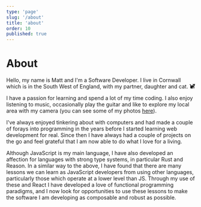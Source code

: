 ```yaml
---
type: 'page'
slug: '/about'
title: 'about'
order: 10
published: true
---
```


# About

Hello, my name is Matt and I'm a Software Developer. I live in Cornwall which is in the South West of England, with my partner, daughter and cat. <svg stroke="currentColor" fill="currentColor" stroke-width="0" viewBox="0 0 512 512" height="1em" width="1em" xmlns="http://www.w3.org/2000/svg"><path d="M290.59 192c-20.18 0-106.82 1.98-162.59 85.95V192c0-52.94-43.06-96-96-96-17.67 0-32 14.33-32 32s14.33 32 32 32c17.64 0 32 14.36 32 32v256c0 35.3 28.7 64 64 64h176c8.84 0 16-7.16 16-16v-16c0-17.67-14.33-32-32-32h-32l128-96v144c0 8.84 7.16 16 16 16h32c8.84 0 16-7.16 16-16V289.86c-10.29 2.67-20.89 4.54-32 4.54-61.81 0-113.52-44.05-125.41-102.4zM448 96h-64l-64-64v134.4c0 53.02 42.98 96 96 96s96-42.98 96-96V32l-64 64zm-72 80c-8.84 0-16-7.16-16-16s7.16-16 16-16 16 7.16 16 16-7.16 16-16 16zm80 0c-8.84 0-16-7.16-16-16s7.16-16 16-16 16 7.16 16 16-7.16 16-16 16z"></path></svg>

I have a passion for learning and spend a lot of my time coding. I also enjoy listening to music, occasionally play the guitar and like to explore my local area with my camera (you can see some of my photos [here](https://mattthorningphotography.com)).

I've always enjoyed tinkering about with computers and had made a couple of forays into programming in the years before I started learning web development for real. Since then I have always had a couple of projects on the go and feel grateful that I am now able to do what I love for a living.

Although JavaScript is my main language, I have also developed an affection for languages with strong type systems, in particular Rust and Reason. In a similar way to the above, I have found that there are many lessons we can learn as JavaScript developers from using other languages, particularly those which operate at a lower level than JS. Through my use of these and React I have developed a love of functional programming paradigms, and I now look for opportunities to use these lessons to make the software I am developing as composable and robust as possible.
